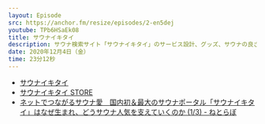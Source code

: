 ```yaml
---
layout: Episode
src: https://anchor.fm/resize/episodes/2-en5dej
youtube: TPb6HSaEk08
title: サウナイキタイ
description: サウナ検索サイト「サウナイキタイ」のサービス設計、グッズ、サウナの良さについて話しました。
date: 2020年12月4日（金）
time: 23分12秒
---
```


- [サウナイキタイ](https://sauna-ikitai.com/)
- [サウナイキタイ STORE](https://sauna-ikitai.stores.jp/)
- [ネットでつながるサウナ愛　国内初＆最大のサウナポータル「サウナイキタイ」はなぜ生まれ、どうサウナ人気を支えていくのか (1/3) - ねとらぼ](https://nlab.itmedia.co.jp/nl/articles/1901/13/news003.html)
